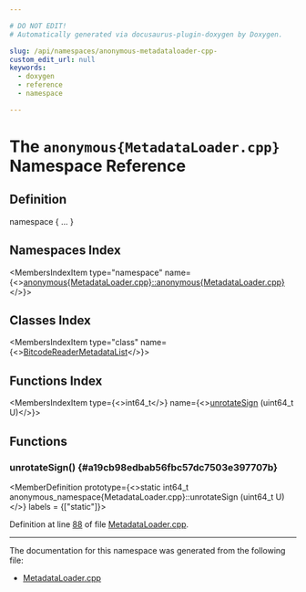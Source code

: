 ```yaml
---

# DO NOT EDIT!
# Automatically generated via docusaurus-plugin-doxygen by Doxygen.

slug: /api/namespaces/anonymous-metadataloader-cpp-
custom_edit_url: null
keywords:
  - doxygen
  - reference
  - namespace

---
```





# The `anonymous{MetadataLoader.cpp}` Namespace Reference

<DoxygenPage pluginConfig={pluginConfig}>



## Definition

<CodeBlock>namespace &#123; ... &#125;</CodeBlock>

## Namespaces Index

<MembersIndex>

<MembersIndexItem
  type="namespace"
  name={<><a href="/docs/api/namespaces/anonymous-metadataloader-cpp-/anonymous-metadataloader-cpp-">anonymous&#123;MetadataLoader.cpp&#125;::anonymous&#123;MetadataLoader.cpp&#125;</a></>}>
</MembersIndexItem>

</MembersIndex>

## Classes Index

<MembersIndex>

<MembersIndexItem
  type="class"
  name={<><a href="/docs/api/classes/anonymous-namespace-metadataloader-cpp-/bitcodereadermetadatalist">BitcodeReaderMetadataList</a></>}>
</MembersIndexItem>

</MembersIndex>

## Functions Index

<MembersIndex>

<MembersIndexItem
  type={<>int64&#95;t</>}
  name={<><a href="#a19cb98edbab56fbc57dc7503e397707b">unrotateSign</a> (uint64&#95;t U)</>}>
</MembersIndexItem>

</MembersIndex>


<SectionDefinition>

## Functions

### unrotateSign() {#a19cb98edbab56fbc57dc7503e397707b}

<MemberDefinition
  prototype={<>static int64&#95;t anonymous&#95;namespace&#123;MetadataLoader.cpp&#125;::unrotateSign (uint64&#95;t U)</>}
  labels = {["static"]}>

Definition at line <a href="/docs/api/files/lib/lib/bitcode/lib/bitcode/reader/metadataloader-cpp/#l00088">88</a> of file <a href="/docs/api/files/lib/lib/bitcode/lib/bitcode/reader/metadataloader-cpp">MetadataLoader.cpp</a>.
</MemberDefinition>

</SectionDefinition>

<hr/>

The documentation for this namespace was generated from the following file:

<ul>
<li><a href="/docs/api/files/lib/lib/bitcode/lib/bitcode/reader/metadataloader-cpp">MetadataLoader.cpp</a></li>
</ul>

</DoxygenPage>
